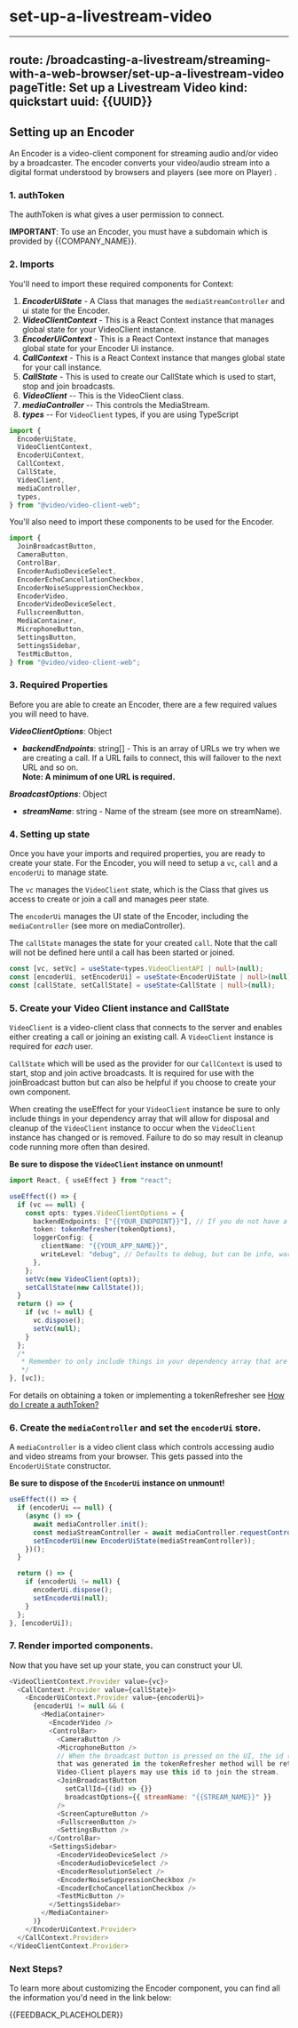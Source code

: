 # set-up-a-livestream-video

---
route: /broadcasting-a-livestream/streaming-with-a-web-browser/set-up-a-livestream-video
pageTitle: Set up a Livestream Video
kind: quickstart
uuid: {{UUID}}
---

## Setting up an Encoder

An Encoder is a video-client component for streaming audio and/or video by a broadcaster. The encoder converts your video/audio stream into a digital format understood by browsers and players (see more on Player) .

### 1. authToken

The authToken is what gives a user permission to connect.

**IMPORTANT**: To use an Encoder, you must have a subdomain which is provided by {{COMPANY_NAME}}.

### 2. Imports

You'll need to import these required components for Context:

1. **_EncoderUiState_** - A Class that manages the `mediaStreamController` and ui state for the Encoder.
2. **_VideoClientContext_** - This is a React Context instance that manages global state for your VideoClient instance.
3. **_EncoderUiContext_** - This is a React Context instance that manages global state for your Encoder Ui instance.
4. **_CallContext_** - This is a React Context instance that manges global state for your call instance.
5. **_CallState_** - This is used to create our CallState which is used to start, stop and join broadcasts.
6. **_VideoClient_** -- This is the VideoClient class.
7. **_mediaController_** -- This controls the MediaStream.
8. **_types_** -- For `VideoClient` types, if you are using TypeScript

```js
import {
  EncoderUiState,
  VideoClientContext,
  EncoderUiContext,
  CallContext,
  CallState,
  VideoClient,
  mediaController,
  types,
} from "@video/video-client-web";
```

You'll also need to import these components to be used for the Encoder.

```js
import {
  JoinBroadcastButton,
  CameraButton,
  ControlBar,
  EncoderAudioDeviceSelect,
  EncoderEchoCancellationCheckbox,
  EncoderNoiseSuppressionCheckbox,
  EncoderVideo,
  EncoderVideoDeviceSelect,
  FullscreenButton,
  MediaContainer,
  MicrophoneButton,
  SettingsButton,
  SettingsSidebar,
  TestMicButton,
} from "@video/video-client-web";
```

### 3. Required Properties

Before you are able to create an Encoder, there are a few required values you will need to have.

**_VideoClientOptions_**: Object

- **_backendEndpoints_**: string[] - This is an array of URLs we try when we are creating a call. If a URL fails to connect, this will failover to the next URL and so on.  
  **Note: A minimum of one URL is required.**

**_BroadcastOptions_**: Object

- **_streamName_**: string - Name of the stream (see more on streamName).

### 4. Setting up state

Once you have your imports and required properties, you are ready to create your state. For the Encoder, you will
need to setup a `vc`, `call` and a `encoderUi` to manage state.

The `vc` manages the `VideoClient` state, which is the Class that gives us access to create or join a call and manages peer state.

The `encoderUi` manages the UI state of the Encoder, including the `mediaController` (see more on mediaController).

The `callState` manages the state for your created `call`. Note that the call will not be defined here until a call has been started or joined.

```ts
const [vc, setVc] = useState<types.VideoClientAPI | null>(null);
const [encoderUi, setEncoderUi] = useState<EncoderUiState | null>(null);
const [callState, setCallState] = useState<CallState | null>(null);
```

### 5. Create your Video Client instance and CallState

`VideoClient` is a video-client class that connects to the server and enables either creating a call or joining
an existing call. A `VideoClient` instance is required for _each_ user.

`CallState` which will be used as the provider for our `CallContext` is used to start, stop and join active broadcasts. It is required for use with the joinBroadcast button but can also be helpful if you choose to create your own component.

When creating the useEffect for your `VideoClient` instance be sure to only include things in your dependency array that will allow for disposal and cleanup of the `VideoClient` instance to occur when the `VideoClient` instance has changed or is removed. Failure to do so may result in cleanup code running more often than desired.

**Be sure to **dispose** the `VideoClient` instance on unmount!**

```ts
import React, { useEffect } from "react";

useEffect(() => {
  if (vc == null) {
    const opts: types.VideoClientOptions = {
      backendEndpoints: ["{{YOUR_ENDPOINT}}"], // If you do not have a {{COMPANY_NAME}} subdomain, contact {{COMPANY_NAME}}.
      token: tokenRefresher(tokenOptions),
      loggerConfig: {
        clientName: "{{YOUR_APP_NAME}}",
        writeLevel: "debug", // Defaults to debug, but can be info, warn, notice, deprecated, network, local, timing, or trace. Recommend leaving this as debug.
      },
    };
    setVc(new VideoClient(opts));
    setCallState(new CallState());
  }
  return () => {
    if (vc != null) {
      vc.dispose();
      setVc(null);
    }
  };
  /*
   * Remember to only include things in your dependency array that are related to the state of your `VideoClient` instance, otherwise disposal may occur at undesired times.
   */
}, [vc]);
```

For details on obtaining a token or implementing a tokenRefresher see [How do I create a authToken?](/docs/basic-operator-integration/methods-of-authorization/authentication-tokens/using-an-auth-token-in-the-browser)

### 6. Create the `mediaController` and set the `encoderUi` store.

A `mediaController` is a video client class which controls accessing audio and video streams from your browser. This
gets passed into the `EncoderUiState` constructor.

**Be sure to dispose of the `EncoderUi` instance on unmount!**

```ts
useEffect(() => {
  if (encoderUi == null) {
    (async () => {
      await mediaController.init();
      const mediaStreamController = await mediaController.requestController();
      setEncoderUi(new EncoderUiState(mediaStreamController));
    })();
  }

  return () => {
    if (encoderUi != null) {
      encoderUi.dispose();
      setEncoderUi(null);
    }
  };
}, [encoderUi]);
```

### 7. Render imported components.

Now that you have set up your state, you can construct your UI.

```js
<VideoClientContext.Provider value={vc}>
  <CallContext.Provider value={callState}>
    <EncoderUiContext.Provider value={encoderUi}>
      {encoderUi != null && (
        <MediaContainer>
          <EncoderVideo />
          <ControlBar>
            <CameraButton />
            <MicrophoneButton />
            // When the broadcast button is pressed on the UI, the id (UUID) //
            that was generated in the tokenRefresher method will be returned. //
            Video-Client players may use this id to join the stream.
            <JoinBroadcastButton
              setCallId={(id) => {}}
              broadcastOptions={{ streamName: "{{STREAM_NAME}}" }}
            />
            <ScreenCaptureButton />
            <FullscreenButton />
            <SettingsButton />
          </ControlBar>
          <SettingsSidebar>
            <EncoderVideoDeviceSelect />
            <EncoderAudioDeviceSelect />
            <EncoderResolutionSelect />
            <EncoderNoiseSuppressionCheckbox />
            <EncoderEchoCancellationCheckbox />
            <TestMicButton />
          </SettingsSidebar>
        </MediaContainer>
      )}
    </EncoderUiContext.Provider>
  </CallContext.Provider>
</VideoClientContext.Provider>
```

### Next Steps?

To learn more about customizing the Encoder component, you can find all the information you'd need in the link below:

{{FEEDBACK_PLACEHOLDER}}
